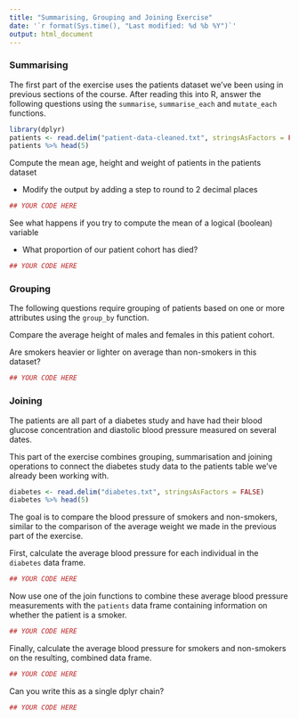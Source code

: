 ```yaml
---
title: "Summarising, Grouping and Joining Exercise"
date: '`r format(Sys.time(), "Last modified: %d %b %Y")`'
output: html_document
---
```


### Summarising

The first part of the exercise uses the patients dataset we've been using in previous sections of the course. After reading this into R, answer the following questions using the `summarise`, `summarise_each` and `mutate_each` functions.

```r
library(dplyr)
patients <- read.delim("patient-data-cleaned.txt", stringsAsFactors = FALSE)
patients %>% head(5)
```

Compute the mean age, height and weight of patients in the patients dataset

- Modify the output by adding a step to round to 2 decimal places

```r
## YOUR CODE HERE
```

See what happens if you try to compute the mean of a logical (boolean) variable

- What proportion of our patient cohort has died?

```r
## YOUR CODE HERE
```


### Grouping

The following questions require grouping of patients based on one or more attributes using the `group_by` function.

Compare the average height of males and females in this patient cohort.

Are smokers heavier or lighter on average than non-smokers in this dataset?

```r
## YOUR CODE HERE
```


### Joining

The patients are all part of a diabetes study and have had their blood glucose concentration and diastolic blood pressure measured on several dates.

This part of the exercise combines grouping, summarisation and joining operations to connect the diabetes study data to the patients table we've already been working with.

```r
diabetes <- read.delim("diabetes.txt", stringsAsFactors = FALSE)
diabetes %>% head(5)
```

The goal is to compare the blood pressure of smokers and non-smokers, similar to the comparison of the average weight we made in the previous part of the exercise.

First, calculate the average blood pressure for each individual in the `diabetes` data frame.

```r
## YOUR CODE HERE
```

Now use one of the join functions to combine these average blood pressure measurements with the `patients` data frame containing information on whether the patient is a smoker.

```r
## YOUR CODE HERE
```

Finally, calculate the average blood pressure for smokers and non-smokers on the resulting, combined data frame.

```r
## YOUR CODE HERE
```

Can you write this as a single dplyr chain?

```r
## YOUR CODE HERE
```
